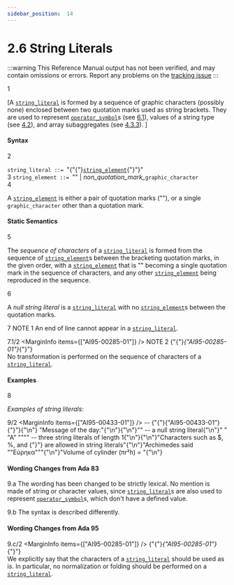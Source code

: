 ```yaml
---
sidebar_position:  14
---
```


# 2.6 String Literals

:::warning
This Reference Manual output has not been verified,
and may contain omissions or errors.
Report any problems on the [tracking issue](https://github.com/ada-lang-io/ada-lang-io/issues/20)
:::


<MarginText>1</MarginText>
<p>[A <code><a href="../AA-2/AA-2.6#S0016">string_literal</a></code> is formed by a sequence of graphic characters (possibly none) enclosed between two quotation marks used as string brackets. They are used to represent <code><a href="../AA-6/AA-6.1#S0202">operator_symbol</a></code>s (see <a href="../AA-6/AA-6.1">6.1</a>), values of a string type (see <a href="../AA-4/AA-4.2">4.2</a>), and array subaggregates (see <a href="../AA-4/AA-4.3#Subclause_4.3.3">4.3.3</a>). ]<br /></p>


#### Syntax

<MarginText>2</MarginText>

<CodeBlock>
<code>string_literal</code><a id="S0016"></a><code> ::= </code>"{"{"}<code><a href="../AA-2/AA-2.6#S0017">string_element</a></code>{"}"}"<br />

</CodeBlock>
<MarginText>3</MarginText>

<CodeBlock>
<code>string_element</code><a id="S0017"></a><code> ::= </code>"" | <em>non_quotation_mark_</em><code>graphic_character</code><br />

</CodeBlock>
<MarginText>4</MarginText>
<p>A <code><a href="../AA-2/AA-2.6#S0017">string_element</a></code> is either a pair of quotation marks (""), or a single <code>graphic_character</code> other than a quotation mark. <br /></p>


#### Static Semantics

<MarginText>5</MarginText>
<p>The <em>sequence of characters</em> of a <code><a href="../AA-2/AA-2.6#S0016">string_literal</a></code> is formed from the sequence of <code><a href="../AA-2/AA-2.6#S0017">string_element</a></code>s between the bracketing quotation marks, in the given order, with a <code><a href="../AA-2/AA-2.6#S0017">string_element</a></code> that is "" becoming a single quotation mark in the sequence of characters, and any other <code><a href="../AA-2/AA-2.6#S0017">string_element</a></code> being reproduced in the sequence.<br /></p>

<MarginText>6</MarginText>
<p>A <em>null string literal</em> is a <code><a href="../AA-2/AA-2.6#S0016">string_literal</a></code> with no <code><a href="../AA-2/AA-2.6#S0017">string_element</a></code>s between the quotation marks.<br /></p>

<MarginText>7</MarginText>
<Admonition type="aarm" aarm="note" title="Note: ">
NOTE 1   An end of line cannot appear in a <code><a href="../AA-2/AA-2.6#S0016">string_literal</a></code>.<br /></Admonition>

<MarginText>7.1/2</MarginText>
<MarginInfo items={["AI95-00285-01"]} />
<Admonition type="aarm" aarm="note" title="Note: ">
NOTE 2   {"{"}<em>{"AI95-00285-01"}</em>{"}"} <br />No transformation is performed on the sequence of characters of a <code><a href="../AA-2/AA-2.6#S0016">string_literal</a></code>. <br /></Admonition>


#### Examples

<MarginText>8</MarginText>
<p><em>Examples of string literals:</em> <br /></p>

<MarginText>9/2</MarginText>
<MarginInfo items={["AI95-00433-01"]} />
<CodeBlock language="ada">
--  {"{"}{"AI95-00433-01"}{"}"}{"\n"} "Message of the day:"{"\n"}{"\n"}""                    --  a null string literal{"\n"}" "   "A"   """"      --  three string literals of length 1{"\n"}{"\n"}"Characters such as $, %, and {"}"} are allowed in string literals"{"\n"}"Archimedes said ""&#917;&#973;&#961;&#951;&#954;&#945;"""{"\n"}"Volume of cylinder (&pi;r²h) = "{"\n"}

</CodeBlock>

#### Wording Changes from Ada 83

<MarginText>9.a</MarginText>
<Admonition type="aarm" aarm="note" title="Note: ">
The wording has been changed to be strictly lexical. No mention is made of string or character values, since <code><a href="../AA-2/AA-2.6#S0016">string_literal</a></code>s are also used to represent <code><a href="../AA-6/AA-6.1#S0202">operator_symbol</a></code>s, which don't have a defined value.<br /></Admonition>

<MarginText>9.b</MarginText>
<Admonition type="aarm" aarm="note" title="Note: ">
The syntax is described differently. <br /></Admonition>


#### Wording Changes from Ada 95

<MarginText>9.c/2</MarginText>
<MarginInfo items={["AI95-00285-01"]} />
<Admonition type="aarm" aarm="note" title="Note: ">
{"{"}<em>{"AI95-00285-01"}</em>{"}"} <br />We explicitly say that the characters of a <code><a href="../AA-2/AA-2.6#S0016">string_literal</a></code> should be used as is. In particular, no normalization or folding should be performed on a <code><a href="../AA-2/AA-2.6#S0016">string_literal</a></code>. <br /></Admonition>

